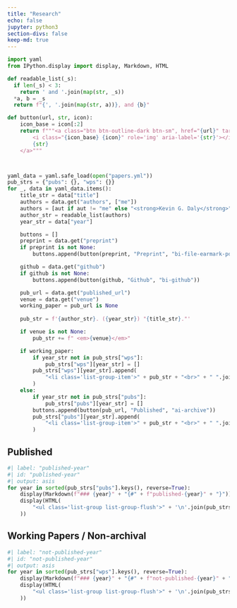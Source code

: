 ```yaml
---
title: "Research"
echo: false
jupyter: python3
section-divs: false
keep-md: true
---
```


```python
import yaml
from IPython.display import display, Markdown, HTML

def readable_list(_s):
  if len(_s) < 3:
    return ' and '.join(map(str, _s))
  *a, b = _s
  return f"{', '.join(map(str, a))}, and {b}"

def button(url, str, icon):
    icon_base = icon[:2]
    return f"""<a class="btn btn-outline-dark btn-sm", href="{url}" target="_blank" rel="noopener noreferrer">
        <i class="{icon_base} {icon}" role='img' aria-label='{str}'></i>
        {str}
    </a>"""



yaml_data = yaml.safe_load(open("papers.yml"))
pub_strs = {"pubs": {}, "wps": {}}
for _, data in yaml_data.items():
    title_str = data["title"]
    authors = data.get("authors", ["me"])
    authors = [aut if aut != "me" else "<strong>Kevin G. Daly</strong>" for aut in authors]
    author_str = readable_list(authors)
    year_str = data["year"]

    buttons = []
    preprint = data.get("preprint")
    if preprint is not None:
        buttons.append(button(preprint, "Preprint", "bi-file-earmark-pdf"))

    github = data.get("github")
    if github is not None:
        buttons.append(button(github, "Github", "bi-github"))

    pub_url = data.get("published_url")
    venue = data.get("venue")
    working_paper = pub_url is None
    
    pub_str = f'{author_str}. ({year_str}) "{title_str}."'

    if venue is not None:
        pub_str += f" <em>{venue}</em>"

    if working_paper:
        if year_str not in pub_strs["wps"]:
            pub_strs["wps"][year_str] = []
        pub_strs["wps"][year_str].append(
            "<li class='list-group-item'>" + pub_str + "<br>" + " ".join(buttons) + "</li>"
        )
    else:
        if year_str not in pub_strs["pubs"]:
            pub_strs["pubs"][year_str] = []
        buttons.append(button(pub_url, "Published", "ai-archive"))
        pub_strs["pubs"][year_str].append(
            "<li class='list-group-item'>" + pub_str + "<br>" + " ".join(buttons) + "</li>"
        )
```

## Published

```python
#| label: "published-year"
#| id: "published-year"
#| output: asis
for year in sorted(pub_strs["pubs"].keys(), reverse=True):
    display(Markdown(f"### {year}" + "{#" + f"published-{year}" + "}"))
    display(HTML(
        "<ul class='list-group list-group-flush'>" + '\n'.join(pub_strs["pubs"][year]) + "</ul>"
    ))
```

## Working Papers / Non-archival

```python
#| label: "not-published-year"
#| id: "not-published-year"
#| output: asis
for year in sorted(pub_strs["wps"].keys(), reverse=True):
    display(Markdown(f"### {year}" + "{#" + f"not-published-{year}" + "}"))
    display(HTML(
        "<ul class='list-group list-group-flush'>" + '\n'.join(pub_strs["wps"][year]) + "</ul>"
    ))
```